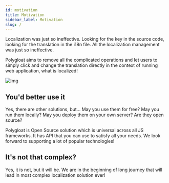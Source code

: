 ```yaml
---
id: motivation
title: Motivation
sidebar_label: Motivation
slug: /
---
```


Localization was just so ineffective. Looking for the key in the source code,
looking for the translation in the i18n file. All the localization management was just so ineffective.

Polygloat aims to remove all the complicated operations and let users to simply click and change the translation
directly in the context of running web application, what is localized!

![img](../static/img/in_context_translation.gif)

## You'd better use it
Yes, there are other solutions, but...
May you use them for free?
May you run them locally?
May you deploy them on your own server?
Are they open source?

Polygloat is Open Source solution which is universal across all JS frameworks. It has API that you can use to satisfy
all your needs. We look forward to supporting a lot of popular technologies!

## It's not that complex?
Yes, it is not, but it will be. We are in the beginning of long journey that will lead in most complex localization solution ever!